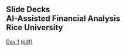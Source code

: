 ## Slide Decks<br>AI-Assisted Financial Analysis<br>Rice University<br>

[Day 1](day1.html){target="_blank"} [(pdf)](pdfs/day1.pdf){target="_blank"} <br>
